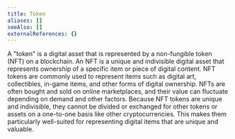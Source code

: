 ```yaml
---
title: Token
aliases: []
seeAlso: []
externalReferences: {}
---
```


A "token" is a digital asset that is represented by a non-fungible token (NFT) on a blockchain. An NFT is a unique and indivisible digital asset that represents ownership of a specific item or piece of digital content. NFT tokens are commonly used to represent items such as digital art, collectibles, in-game items, and other forms of digital ownership. NFTs are often bought and sold on online marketplaces, and their value can fluctuate depending on demand and other factors. Because NFT tokens are unique and indivisible, they cannot be divided or exchanged for other tokens or assets on a one-to-one basis like other cryptocurrencies. This makes them particularly well-suited for representing digital items that are unique and valuable.



